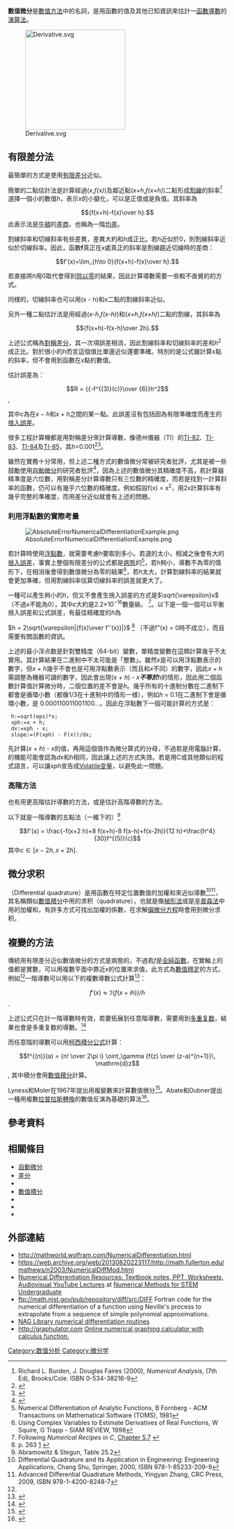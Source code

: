 {{NoteTA|G1=Math}}
'''數值微分'''是[[數值方法|數值方法]]中的名詞，是用函數的值及其他已知資訊來估計一[[函數|函數]][[導數|導數]]的[[演算法|演算法]]。

[[Image:Derivative.svg|230px]]

==有限差分法==
最簡單的方式是使用[[有限差分|有限差分]]近似。

簡單的二點估計法是計算經過(''x'',''f(x)'')及鄰近點(''x+h'',''f(x+h)'')二點形成[[割線|割線]]的斜率<ref>Richard L. Burden, J. Douglas Faires (2000), ''Numerical Analysis'', (7th Ed),  Brooks/Cole. ISBN 0-534-38216-9</ref>選擇一個小的數值''h''，表示''x''的小變化，可以是正值或是負值。其斜率為
:<math>{f(x+h)-f(x)\over h}.</math>
此表示法是[[艾萨克·牛顿|牛頓]]的[[差商|差商]]，也稱為一階[[均差|均差]]。

割線斜率和切線斜率有些差異，差異大約和''h''成正比。若''h''近似於0，則割線斜率近似於切線斜率。因此，函數'''f'''真正在''x''處真正的斜率是割線趨近切線時的差商：
:<math>f'(x)=\lim_{h\to 0}{f(x+h)-f(x)\over h}.</math>

若直接將''h''用0取代會得到[[除以零|除以零]]的結果，因此計算導數需要一些較不直覺的的方式。

同様的，切線斜率也可以用(x - h)和x二點的割線斜率近似。

另外一種二點估計法是用經過(''x-h'',''f(x-h)'')和(''x+h'',''f(x+h)'')二點的割線，其斜率為
:<math>{f(x+h)-f(x-h)\over 2h}.</math>

上述公式稱為[[對稱差分|對稱差分]]，其一次項誤差相消，因此割線斜率和切線斜率的差和<math>h^2</math>成正比。對於很小的''h''而言這個值比單邊近似還要準確。特別的是公式雖計算x點的斜率，但不會用到函數在x點的數值。

估計誤差為：

:<math>R = {{-f^{(3)}(c)}\over {6}}h^2</math>,

其中<math>c</math>為在<math>x-h</math>和<math>x+h</math>之間的某一點。此誤差沒有包括因為有限準確度而產生的[[捨入誤差|捨入誤差]]。

很多工程計算機都是用對稱差分來計算導數，像德州儀器（TI）的[[TI-82|TI-82]]、[[TI-83|TI-83]]、[[TI-84|TI-84]]及[[TI-85|TI-85]]，其''h''=0.001<ref name="Merseth2003">{{cite book|author=Katherine Klippert Merseth|title=Windows on Teaching Math: Cases of Middle and Secondary Classrooms|url=https://archive.org/details/windowsonteachin00mers_666|year=2003|publisher=Teachers College Press|isbn=978-0-8077-4279-2|page=[https://archive.org/details/windowsonteachin00mers_666/page/n53 34]}}</ref><ref name="RubySellers2014">{{cite book|author1=Tamara Lefcourt Ruby|author2=James Sellers|author3=Lisa Korf |author4=Jeremy Van Horn |author5=Mike Munn|title=Kaplan AP Calculus AB & BC 2015|url=https://archive.org/details/apcalculusabbc200000ruby|year=2014|publisher=Kaplan Publishing|isbn=978-1-61865-686-5|page=[https://archive.org/details/apcalculusabbc200000ruby/page/299 299]}}</ref>。

雖然在實務十分常用，但上述二種方式的數值微分常被研究者批評，尤其是被一些鼓勵使用[[自動微分|自動微分]]的研究者批評<ref name="GriewankWalther2008">{{cite book|author1=Andreas Griewank|author2=Andrea Walther|title=Evaluating Derivatives: Principles and Techniques of Algorithmic Differentiation, Second Edition|url=http://books.google.com/books?id=qMLUIsgCwvUC&pg=PA2|year=2008|publisher=SIAM|isbn=978-0-89871-659-7|pages=2–|access-date=2016-07-03|archive-date=2016-07-29|archive-url=https://web.archive.org/web/20160729071402/https://books.google.com/books?id=qMLUIsgCwvUC&pg=PA2|dead-url=no}}</ref>，因為上述的數值微分其精確度不高，若計算器精準度是六位數，用對稱差分計算導數只有三位數的精確度，而若是找到一計算斜率的函數，仍可以有幾乎六位數的精確度。例如假設f(x) = x<sup>2</sup>，用2x計算斜率有幾乎完整的準確度，而用差分近似就會有上述的問題。

===利用浮點數的實際考量===
[[Image:AbsoluteErrorNumericalDifferentiationExample.png|thumb]]

若計算時使用[[浮點數|浮點數]]，就需要考慮''h''要取到多小。若選的太小，相減之後會有大的[[捨入誤差|捨入誤差]]，事實上整個有限差分的公式都是[[条件数|病態]]的<ref name=Fornberg1>Numerical Differentiation of Analytic Functions, B Fornberg - ACM Transactions on Mathematical Software (TOMS), 1981</ref>，若''h''夠小，導數不為零的情形下，在相消後會得到數值微分為零的結果<ref name=SquireTrapp1>Using Complex Variables to Estimate Derivatives of Real Functions, W Squire, G Trapp - SIAM REVIEW, 1998</ref>，若''h''太大，計算割線斜率的結果就會更加準確，但用割線斜率估算切線斜率的誤差就更大了。

一種可以產生夠小的''h''，但又不會產生捨入誤差的方式是<math>\sqrt{\varepsilon}x</math>（不過''x''不能為0），其中{{le|最小浮点数|machine epsilon}}''ε''大約是2.2×10<sup>−16</sup>數量級。
<ref>Following ''Numerical Recipes in C'', [http://www.nrbook.com/a/bookcpdf/c5-7.pdf Chapter 5.7] {{Wayback|url=http://www.nrbook.com/a/bookcpdf/c5-7.pdf |date=20190924145956 }}</ref>。以下是一個一個可以平衡捨入誤差和公式誤差，有最佳精確度的''h''為

<math>h = 2\sqrt{\varepsilon|{f(x)\over f''(x)}|}</math>
<ref>p. 263 [http://www.uio.no/studier/emner/matnat/math/MAT-INF1100/h10/kompendiet/kap11.pdf] {{Wayback|url=http://www.uio.no/studier/emner/matnat/math/MAT-INF1100/h10/kompendiet/kap11.pdf |date=20191029023557 }}</ref>
（不過f"(x) = 0時不成立），而且需要有關函數的資訊。

上述的最小浮点数是針對雙精度（64-bit）變數，單精度變數在這類計算幾乎不太實用。其計算結果在二進制中不太可能是「整數」。雖然''x''是可以用浮點數表示的數字，但''x'' + ''h''幾乎不會也是可用浮點數表示（而且和''x''不同）的數字，因此''x'' + ''h''需調整為機器可讀的數字，因此會出現(''x'' + ''h'') - ''x'''''不等於'''''h''的情形，因此用二個函數計算值計算微分時，二個位置的差不會是''h''。幾乎所有的十進制分數在二進制下都會是循環小數（都像1/3在十進制中的情形一様），例如''h'' = 0.1在二進制下會是循環小數，是 0.000110011001100...。因此在浮點數下一個可能計算的方式是：
  h:=sqrt(eps)*x;
  xph:=x + h;
  dx:=xph - x;
  slope:=(F(xph) - F(x))/dx;

先計算(''x'' + ''h'') - ''x''的值，再用這個值作為微分算式的分母，不過若是用電腦計算，{{le|編譯器最佳化|Optimizing compiler}}的機能可能會認為''dx''和''h''相同，因此讓上述的方式失效。若是用C或其他類似的程式語言，可以讓''xph''宣告成[[Volatile变量|Volatile变量]]，以避免此一問題。

===高階方法===
<!--{{further|Finite difference coefficients}}-->
也有用更高階估計導數的方法，或是估計高階導數的方法。

以下就是一階導數的五點法（一維下的{{le|五點模版|five-point stencil}}）<ref>Abramowitz & Stegun, Table 25.2</ref>
:<math>f'(x) = \frac{-f(x+2 h)+8 f(x+h)-8 f(x-h)+f(x-2h)}{12 h}+\frac{h^4}{30}f^{(5)}(c)</math>
其中<math>c\in[x-2h,x+2h]</math>.

==微分求积==
{{le|微分求积|Differential quadrature}}（Differential quadrature）是用函數在特定位置數值的加權和來近似導數<ref>Differential Quadrature and Its Application in Engineering: Engineering Applications, Chang Shu, Springer, 2000, ISBN 978-1-85233-209-9</ref><ref>Advanced Differential Quadrature Methods, Yingyan Zhang, CRC Press, 2009, ISBN 978-1-4200-8248-7</ref>，其名稱類似[[數值積分|數值積分]]中用的求积（quadrature），也就是像[[梯形法|梯形法]]或是[[辛普森法|辛普森法]]中用的加權和，有許多方式可找出加權的係數，在求解[[偏微分方程|偏微分方程]]時會用到微分求积。

==複變的方法==
傳統用有限差分近似數值微分的方式是病態的，不過若<math>f</math>是[[全純函數|全純函數]]，在實軸上的值都是實數，可以用複數平面中靠近<math>x</math>的位置來求值，此方式為[[數值穩定|數值穩定]]的方式，例如<ref name=SquireTrapp1/>一階導數可以用以下的複數導數公式計算<ref>{{cite journal | last1 = Martins | first1 = JRRA | first2 = P | last2 = Sturdza | first3 = JJ | last3 = Alonso | year = 2003 | id = {{citeseerx|10.1.1.141.8002}} | title = The Complex-Step Derivative Approximation | journal = ACM Transactions on Mathematical Software | volume = 29 | issue = 3 | pages = 245–262 | doi=10.1145/838250.838251}}</ref>：

:<math>f'(x)\approx \Im(f(x + ih))/h</math>.

上述公式只在計一階導數時有效，若要拓展到任意階導數，需要用到[[多重复数|多重复数]]，結果也會是多重复数的導數。<ref>{{cite web |url=http://russell.ae.utexas.edu/FinalPublications/ConferencePapers/2010Feb_SanDiego_AAS-10-218_mulicomplex.pdf |title=存档副本 |accessdate=2012-11-24 |deadurl=yes |archiveurl=https://web.archive.org/web/20140109145840/http://russell.ae.utexas.edu/FinalPublications/ConferencePapers/2010Feb_SanDiego_AAS-10-218_mulicomplex.pdf |archivedate=2014-01-09 }}</ref>

而任意階的導數可以用[[柯西積分公式|柯西積分公式]]計算：
:<math>f^{(n)}(a) = {n! \over 2\pi i} \oint_\gamma {f(z) \over (z-a)^{n+1}}\, \mathrm{d}z</math>,
其中積分會用[[數值積分|數值積分]]計算。

Lyness和Moler在1967年提出用複變數來計算數值微分<ref name=LynessMoler1>{{cite journal | first1 = J. N. | last1 = Lyness | first2 = C. B. | last2 = Moler | title = Numerical differentiation of analytic functions | journal = SIAM J.Numer. Anal. | volume = 4 | year = 1967 | pages = 202–210 | doi=10.1137/0704019}}</ref>。Abate和Dubner提出一種用複數[[拉普拉斯轉換|拉普拉斯轉換]]的數值反演為基礎的算法<ref>{{cite journal | title = A New Method for Generating Power Series Expansions of Functions | first1 = J | last1 = Abate | first2 = H | last2 = Dubner | journal = SIAM J. Numer. Anal. | volume =5 | issue = 1 | pages = 102–112 |date=March 1968 | doi=10.1137/0705008}}</ref>。<!--An algorithm which can be used without requiring knowledge about the method or the character of the function was developed by Fornberg.<ref name=Fornberg1/>-->

==參考資料==
{{reflist}}

==相關條目==
*[[自動微分|自動微分]]
*[[差分|差分]]
*{{le|五点模板|Five-point stencil}}
*[[數值積分|數值積分]]
*{{le|數值常微分方程|Numerical ordinary differential equations}}
*{{le|Savitzky–Golay濾波器|Savitzky–Golay filter}}
*{{le|數值分析軟體列表|List of numerical analysis software}}

== 外部連結 ==
* http://mathworld.wolfram.com/NumericalDifferentiation.html {{Wayback|url=http://mathworld.wolfram.com/NumericalDifferentiation.html |date=20200728093922 }}
* https://web.archive.org/web/20130820223117/http://math.fullerton.edu/mathews/n2003/NumericalDiffMod.html
*[http://numericalmethods.eng.usf.edu/topics/continuous_02dif.html Numerical Differentiation Resources: Textbook notes, PPT, Worksheets, Audiovisual YouTube Lectures] at [https://web.archive.org/web/20060906070428/http://numericalmethods.eng.usf.edu/ Numerical Methods for STEM Undergraduate]
*ftp://math.nist.gov/pub/repository/diff/src/DIFF Fortran code for the numerical differentiation of a function using Neville's process to extrapolate from a sequence of simple polynomial approximations.
* [http://www.nag.co.uk/numeric/fl/nagdoc_fl24/html/D04/d04conts.html NAG Library numerical differentiation routines] {{Wayback|url=http://www.nag.co.uk/numeric/fl/nagdoc_fl24/html/D04/d04conts.html |date=20191202165033 }}
* http://graphulator.com {{Wayback|url=http://graphulator.com/ |date=20170302024948 }} [http://graphulator.com Online numerical graphing calculator with calculus function.] {{Wayback|url=http://graphulator.com/ |date=20170302024948 }}

[[Category:数值分析|Category:数值分析]]
[[Category:微分学|Category:微分学]]